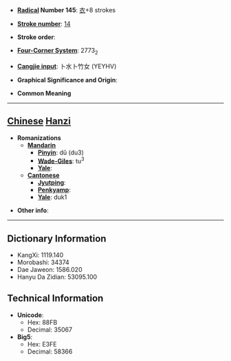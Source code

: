 * '''[[Wiktionary:Chinese radical index| Radical]] Number 145''': [[Wiktionary:Chinese radical index 衣|衣]]+8 strokes

* '''[[Wiktionary:Chinese total strokes index|Stroke number]]''': [[Wiktionary:Chinese total strokes index 14|14]]

* '''Stroke order''': 

* '''[[Wiktionary:Chinese four corner index|Four-Corner System]]''': 2773<sub>2</sub>

* '''[[Wiktionary:Chinese Cangjie index|Cangjie input]]''': 卜水卜竹女 (YEYHV)

* '''Graphical Significance and Origin''': 

* '''Common Meaning'''

----

== [[Chinese]] [[Hanzi]] ==

* '''Romanizations'''
** '''[[Mandarin]]'''
*** '''[[Pinyin]]''': dǔ (du3)
*** '''[[Wade-Giles]]''': tu<sup>3</sup>
*** '''[[Yale]]''': 
** '''[[Cantonese]]'''
*** '''[[Jyutping]]''':
*** '''[[Penkyamp]]''': 
*** '''[[Yale]]''': duk1

* '''Other info''': 

----

== Dictionary Information ==

* KangXi: 1119.140
* Morobashi: 34374
* Dae Jaweon: 1586.020
* Hanyu Da Zidian: 53095.100

== Technical Information ==

* '''Unicode''':
** Hex: 88FB
** Decimal: 35067
* '''Big5''':
** Hex: E3FE
** Decimal: 58366